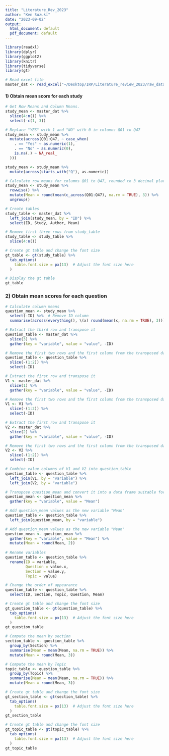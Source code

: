 ```yaml
---
title: "Literature_Rev_2023"
author: "Ken Suzuki"
date: "2023-09-02"
output:
  html_document: default
  pdf_document: default
---
```


```r
library(readxl)
library(dplyr)
library(ggplot2)
library(knitr)
library(tidyverse)
library(gt)

# Read excel file
master_dat <- read_excel("~/Desktop/IRP/Literature_review_2023/raw_data/Dat_01.xlsx")
```


#### 1) Obtain mean score for each study
```r
# Get Row Means and Column Means.
study_mean <- master_dat %>%
  slice(4:n()) %>%
  select(-c(1, 3))

# Replace "YES" with 1 and "NO" with 0 in columns Q01 to Q47
study_mean <- study_mean %>%
  mutate(across(Q01:Q47, ~ case_when(
    . == "Yes" ~ as.numeric(1),
    . == "No" ~ as.numeric(0),
    is.na(.) ~ NA_real_
  )))

study_mean <- study_mean %>% 
  mutate(across(starts_with("Q"), as.numeric))

# Calculate row means for columns Q01 to Q47, rounded to 3 decimal places
study_mean <- study_mean %>%
  rowwise() %>%
  mutate(Mean = round(mean(c_across(Q01:Q47), na.rm = TRUE), 3)) %>%
  ungroup()

# Create tables
study_table <- master_dat %>%
  left_join(study_mean, by = "ID") %>%
  select(ID, Study, Author, Mean) 

# Remove first three rows from study_table
study_table <- study_table %>%
  slice(4:n())

# Create gt table and change the font size
gt_table <- gt(study_table) %>%
  tab_options(
    table.font.size = px(13)  # Adjust the font size here
  )

# Display the gt table
gt_table

```

### 2) Obtain mean scores for each question
```r
# Calculate column means 
question_mean <- study_mean %>%
  select(-ID) %>%  # Remove ID column
  summarise(across(everything(), \(x) round(mean(x, na.rm = TRUE), 3)))

# Extract the third row and transpose it
question_table <- master_dat %>% 
  slice(3) %>%
  gather(key = "variable", value = "value", -ID) 

# Remove the first two rows and the first column from the transposed dataset
question_table <- question_table %>%
  slice(-(1:2)) %>%
  select(-ID)   

# Extract the first row and transpose it
V1 <- master_dat %>% 
  slice(1) %>%
  gather(key = "variable", value = "value", -ID) 

# Remove the first two rows and the first column from the transposed dataset
V1 <- V1 %>%
  slice(-(1:2)) %>%
  select(-ID)   

# Extract the first row and transpose it
V2 <- master_dat %>% 
  slice(2) %>%
  gather(key = "variable", value = "value", -ID) 

# Remove the first two rows and the first column from the transposed dataset
V2 <- V2 %>%
  slice(-(1:2)) %>%
  select(-ID)   

# Combine value columns of V1 and V2 into question_table
question_table <- question_table %>%
  left_join(V1, by = "variable") %>%
  left_join(V2, by = "variable")

# Transpose question_mean and convert it into a data frame suitable for joining
question_mean <- question_mean %>%
  gather(key = "variable", value = "Mean")

# Add question_mean values as the new variable "Mean"
question_table <- question_table %>%
  left_join(question_mean, by = "variable")

# Add question_mean values as the new variable "Mean"
question_mean <- question_mean %>%
  gather(key = "variable", value = "Mean") %>%
  mutate(Mean = round(Mean, 2))
  
# Rename variables
question_table <- question_table %>% 
  rename(ID = variable,
         Question = value.x,
         Section = value.y,
         Topic = value)

# Change the order of appearance
question_table <- question_table %>% 
  select(ID, Section, Topic, Question, Mean)

# Create gt table and change the font size
gt_question_table <- gt(question_table) %>%
  tab_options(
    table.font.size = px(13)  # Adjust the font size here
  )
gt_question_table
```

```r

# Compute the mean by section
section_table <- question_table %>%
  group_by(Section) %>%
  summarise(Mean = mean(Mean, na.rm = TRUE)) %>%
  mutate(Mean = round(Mean, 3))

# Compute the mean by Topic
topic_table <- question_table %>%
  group_by(Topic) %>%
  summarise(Mean = mean(Mean, na.rm = TRUE)) %>%
  mutate(Mean = round(Mean, 3))

# Create gt table and change the font size
gt_section_table <- gt(section_table) %>%
  tab_options(
    table.font.size = px(13)  # Adjust the font size here
  )
gt_section_table

# Create gt table and change the font size
gt_topic_table <- gt(topic_table) %>%
  tab_options(
    table.font.size = px(13)  # Adjust the font size here
  )
gt_topic_table
```